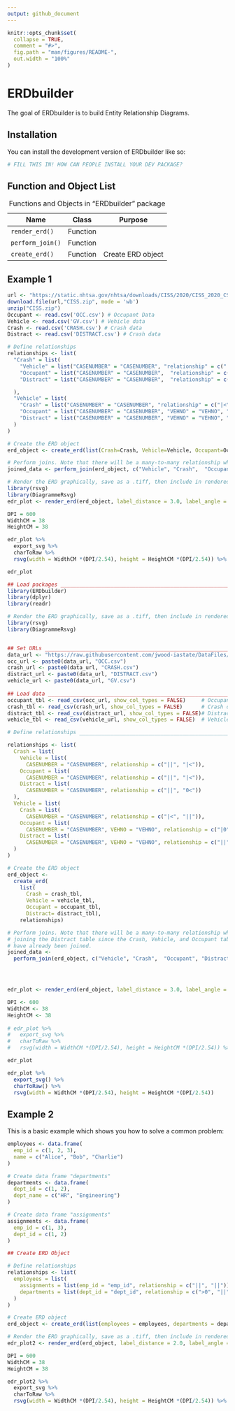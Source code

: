 ```yaml
---
output: github_document
---
```


<!-- README.md is generated from README.Rmd. Please edit that file -->

```r
knitr::opts_chunk$set(
  collapse = TRUE,
  comment = "#>",
  fig.path = "man/figures/README-",
  out.width = "100%"
)
```

# ERDbuilder

<!-- badges: start -->

<!-- badges: end -->

The goal of ERDbuilder is to build Entity Relationship Diagrams.

## Installation

You can install the development version of ERDbuilder like so:

``` r
# FILL THIS IN! HOW CAN PEOPLE INSTALL YOUR DEV PACKAGE?
```

## Function and Object List

| Name             | Class    | Purpose           |
|------------------|----------|-------------------|
| `render_erd()`   | Function |                   |
| `perform_join()` | Function |                   |
| `create_erd()`   | Function | Create ERD object |

: Functions and Objects in "ERDbuilder" package

## Example 1

```r

url <- "https://static.nhtsa.gov/nhtsa/downloads/CISS/2020/CISS_2020_CSV_files.zip"
download.file(url,"CISS.zip", mode = 'wb')
unzip("CISS.zip")
Occupant <- read.csv('OCC.csv') # Occupant Data
Vehicle <- read.csv('GV.csv') # Vehicle data
Crash <- read.csv('CRASH.csv') # Crash data
Distract <- read.csv('DISTRACT.csv') # Crash data

# Define relationships
relationships <- list(
  "Crash" = list(
    "Vehicle" = list("CASENUMBER" = "CASENUMBER", "relationship" = c("||", "|<")),
    "Occupant" = list("CASENUMBER" = "CASENUMBER",  "relationship" = c("||", "|<")),
    "Distract" = list("CASENUMBER" = "CASENUMBER",  "relationship" = c("||", "0<"))

  ),
  "Vehicle" = list(
    "Crash" = list("CASENUMBER" = "CASENUMBER", "relationship" = c("|<", "||")),
    "Occupant" = list("CASENUMBER" = "CASENUMBER", "VEHNO" = "VEHNO", "relationship" = c("|0", "0<")),
    "Distract" = list("CASENUMBER" = "CASENUMBER", "VEHNO" = "VEHNO", "relationship" = c("||", "0<"))
  )
)

# Create the ERD object
erd_object <- create_erd(list(Crash=Crash, Vehicle=Vehicle, Occupant=Occupant, Distract=Distract), relationships)

# Perform joins. Note that there will be a many-to-many relationship when joining the Distract table since the Crash, Vehicle, and Occupant tables will have already been joined.
joined_data <- perform_join(erd_object, c("Vehicle", "Crash",  "Occupant", "Distract"))

# Render the ERD graphically, save as a .tiff, then include in rendered files
library(rsvg)
library(DiagrammeRsvg)
edr_plot <- render_erd(erd_object, label_distance = 3.0, label_angle = 15, n=20)

DPI = 600
WidthCM = 38
HeightCM = 38

edr_plot %>% 
  export_svg %>% 
  charToRaw %>% 
  rsvg(width = WidthCM *(DPI/2.54), height = HeightCM *(DPI/2.54)) %>% tiff::writeTIFF("edr_plot.tiff")

edr_plot

```

```r

## Load packages _______________________________________________________________
library(ERDbuilder)
library(dplyr)
library(readr)

# Render the ERD graphically, save as a .tiff, then include in rendered files
library(rsvg)
library(DiagrammeRsvg)


## Set URLs ____________________________________________________________________
data_url <- "https://raw.githubusercontent.com/jwood-iastate/DataFiles/main/"
occ_url <- paste0(data_url, "OCC.csv")
crash_url <- paste0(data_url, "CRASH.csv")
distract_url <- paste0(data_url, "DISTRACT.csv")
vehicle_url <- paste0(data_url, "GV.csv")
  
## Load data ___________________________________________________________________
occupant_tbl <- read_csv(occ_url, show_col_types = FALSE)     # Occupant Data
crash_tbl <- read_csv(crash_url, show_col_types = FALSE)      # Crash data
distract_tbl <- read_csv(distract_url, show_col_types = FALSE)# Distraction data
vehicle_tbl <- read_csv(vehicle_url, show_col_types = FALSE)  # Vehicle data

# Define relationships _________________________________________________________

relationships <- list(
  Crash = list(
    Vehicle = list(
      CASENUMBER = "CASENUMBER", relationship = c("||", "|<")),
    Occupant = list(
      CASENUMBER = "CASENUMBER", relationship = c("||", "|<")),
    Distract = list(
      CASENUMBER = "CASENUMBER", relationship = c("||", "0<"))
  ),
  Vehicle = list(
    Crash = list(
      CASENUMBER = "CASENUMBER", relationship = c("|<", "||")),
    Occupant = list(
      CASENUMBER = "CASENUMBER", VEHNO = "VEHNO", relationship = c("|0", "0<")),
    Distract = list(
      CASENUMBER = "CASENUMBER", VEHNO = "VEHNO", relationship = c("||", "0<"))
  )
)

# Create the ERD object
erd_object <- 
  create_erd(
    list(
      Crash = crash_tbl, 
      Vehicle = vehicle_tbl, 
      Occupant = occupant_tbl, 
      Distract= distract_tbl), 
    relationships)

# Perform joins. Note that there will be a many-to-many relationship when
# joining the Distract table since the Crash, Vehicle, and Occupant tables will
# have already been joined.
joined_data <- 
  perform_join(erd_object, c("Vehicle", "Crash",  "Occupant", "Distract"))




edr_plot <- render_erd(erd_object, label_distance = 3.0, label_angle = 15, n=20)

DPI <- 600
WidthCM <- 38
HeightCM <- 38
 
# edr_plot %>% 
#   export_svg %>% 
#   charToRaw %>% 
#   rsvg(width = WidthCM *(DPI/2.54), height = HeightCM *(DPI/2.54)) %>% tiff::writeTIFF("edr_plot.tiff")

edr_plot

edr_plot %>%
  export_svg() %>%
  charToRaw() %>%
  rsvg(width = WidthCM *(DPI/2.54), height = HeightCM *(DPI/2.54))


```

## Example 2

This is a basic example which shows you how to solve a common problem:

```r

employees <- data.frame(
  emp_id = c(1, 2, 3),
  name = c("Alice", "Bob", "Charlie")
)

# Create data frame "departments"
departments <- data.frame(
  dept_id = c(1, 2),
  dept_name = c("HR", "Engineering")
)

# Create data frame "assignments"
assignments <- data.frame(
  emp_id = c(1, 3),
  dept_id = c(1, 2)
)

## Create ERD Object

# Define relationships
relationships <- list(
  employees = list(
    assignments = list(emp_id = "emp_id", relationship = c("||", "||")),
    departments = list(dept_id = "dept_id", relationship = c(">0", "||"))
  )
)

# Create ERD object
erd_object <- create_erd(list(employees = employees, departments = departments, assignments = assignments), relationships)

# Render the ERD graphically, save as a .tiff, then include in rendered files
edr_plot2 <- render_erd(erd_object, label_distance = 2.0, label_angle = -25)

DPI = 600
WidthCM = 38
HeightCM = 38

edr_plot2 %>% 
  export_svg %>% 
  charToRaw %>% 
  rsvg(width = WidthCM *(DPI/2.54), height = HeightCM *(DPI/2.54)) %>% tiff::writeTIFF("edr_plot2.tiff")
```

